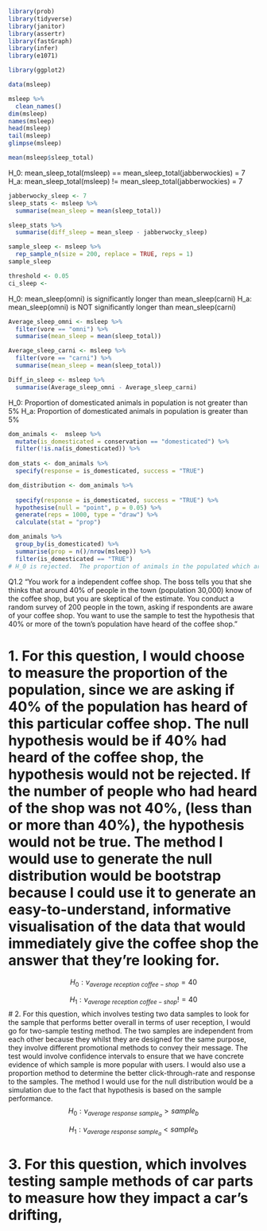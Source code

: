 ```r
library(prob)
library(tidyverse)
library(janitor)
library(assertr)
library(fastGraph)
library(infer)
library(e1071)
```

```r
library(ggplot2)
```

```r

data(msleep)
```

```r
msleep %>% 
  clean_names()
dim(msleep)
names(msleep)
head(msleep)
tail(msleep)
glimpse(msleep)

```

```r
mean(msleep$sleep_total)
```

H_0: mean_sleep_total(msleep) == mean_sleep_total(jabberwockies) = 7
H_a: mean_sleep_total(msleep) != mean_sleep_total(jabberwockies) = 7
```r
jabberwocky_sleep <- 7
sleep_stats <- msleep %>% 
  summarise(mean_sleep = mean(sleep_total)) 

sleep_stats %>% 
  summarise(diff_sleep = mean_sleep - jabberwocky_sleep)


```

```r
sample_sleep <- msleep %>% 
  rep_sample_n(size = 200, replace = TRUE, reps = 1)
sample_sleep
```

```r
threshold <- 0.05
ci_sleep <- 
```
H_0: mean_sleep(omni) is significantly longer than mean_sleep(carni)
H_a: mean_sleep(omni) is NOT significantly longer than mean_sleep(carni)
```r
Average_sleep_omni <- msleep %>% 
  filter(vore == "omni") %>% 
  summarise(mean_sleep = mean(sleep_total))

Average_sleep_carni <- msleep %>% 
  filter(vore == "carni") %>% 
  summarise(mean_sleep = mean(sleep_total))

Diff_in_sleep <- msleep %>% 
  summarise(Average_sleep_omni - Average_sleep_carni)
```
H_0: Proportion of domesticated animals in population is not greater than 5%
H_a: Proportion of domesticated animals in population is greater than 5%

```r
dom_animals <-  msleep %>% 
  mutate(is_domesticated = conservation == "domesticated") %>% 
  filter(!is.na(is_domesticated)) %>% 
  
dom_stats <- dom_animals %>%
  specify(response = is_domesticated, success = "TRUE")

```


```r
dom_distribution <- dom_animals %>% 
   
  specify(response = is_domesticated, success = "TRUE") %>%  
  hypothesise(null = "point", p = 0.05) %>% 
  generate(reps = 1000, type = "draw") %>% 
  calculate(stat = "prop")
```


```r
dom_animals %>% 
  group_by(is_domesticated) %>% 
  summarise(prop = n()/nrow(msleep)) %>% 
  filter(is_domesticated == "TRUE")
# H_0 is rejected.  The proportion of animals in the populated which are classified as domesticated is slightly over 12%, which is greater than 5%.  Ergo, the alternate hypothesis is proven correct.
```

Q1.2 "You work for a independent coffee shop. The boss tells you that she thinks that around 40% of people in the town (population 30,000) know of the coffee shop, but you are skeptical of the estimate. You conduct a random survey of 200 people in the town, asking if respondents are aware of your coffee shop. You want to use the sample to test the hypothesis that 40% or more of the town’s population have heard of the coffee shop."

# 1. For this question, I would choose to measure the proportion of the population, since we are asking if 40% of the population has heard of this particular coffee shop.  The null hypothesis would be if 40% had heard of the coffee shop, the hypothesis would not be rejected.  If the number of people who had heard of the shop was not 40%, (less than or more than 40%), the hypothesis would not be true.  The method I would use to generate the null distribution would be bootstrap because I could use it to generate an easy-to-understand, informative visualisation of the data that would immediately give the coffee shop the answer that they're looking for.
$$
H_0:  \nu_{average \ reception \ coffee-shop} = 40%
$$

$$
H_1:  \nu_{average \ reception \ coffee-shop}  != 40
$$
# 2. For this question, which involves testing two data samples to look for the sample that performs better overall in terms of user reception, I would go for two-sample testing method.  The two samples are independent from each other because they whilst they are designed for the same purpose, they involve different promotional methods to convey their message.  The test would involve confidence intervals to ensure that we have concrete evidence of which sample is more popular with users.  I would also use a proportion method to determine the better click-through-rate and response to the samples.  The method I would use for the null distribution would be a simulation due to the fact that hypothesis is based on the sample performance.  
$$
H_0:  \nu_{average \ response \ sample_a} > sample_b
$$

$$
H_1:  \nu_{average \ response \ sample_a} < sample_b
$$

# 3. For this question, which involves testing sample methods of car parts to measure how they impact a car's drifting, 